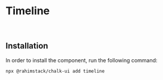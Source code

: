 
<Meta of={Stories} name="README"/>

# Timeline

<br/>

## Installation

In order to install the component, run the following command:

```shell
npx @rahimstack/chalk-ui add timeline
```
